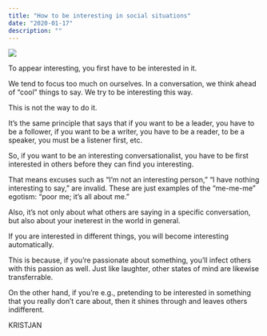 ```yaml
---
title: "How to be interesting in social situations"
date: "2020-01-17"
description: ""
---
```


![](https://kristjanvingel.files.wordpress.com/2020/01/pawel-czerwinski-3kvvtckvhhs-unsplash.jpg?w=1024)

To appear interesting, you first have to be interested in it.

We tend to focus too much on ourselves. In a conversation, we think ahead of “cool” things to say. We try to be interesting this way.

This is not the way to do it.

It’s the same principle that says that if you want to be a leader, you have to be a follower, if you want to be a writer, you have to be a reader, to be a speaker, you must be a listener first, etc.

So, if you want to be an interesting conversationalist, you have to be first interested in others before they can find you interesting.

That means excuses such as “I’m not an interesting person,” “I have nothing interesting to say,” are invalid. These are just examples of the “me-me-me” egotism: “poor me; it’s all about me.”

Also, it’s not only about what others are saying in a specific conversation, but also about your ineterest in the world in general.

If you are interested in different things, you will become interesting automatically.

This is because, if you’re passionate about something, you’ll infect others with this passion as well. Just like laughter, other states of mind are likewise transferrable.

On the other hand, if you’re e.g., pretending to be interested in something that you really don’t care about, then it shines through and leaves others indifferent.

KRISTJAN
